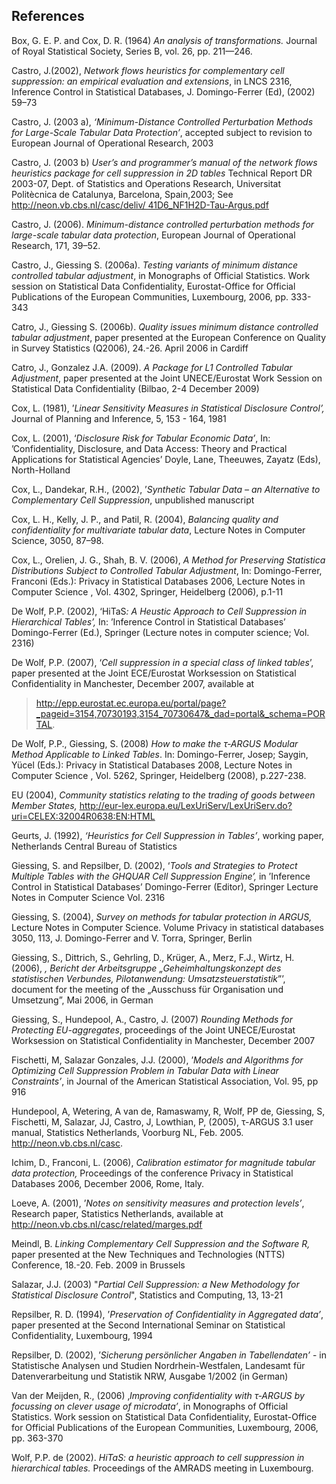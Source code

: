 ## References

Box, G. E. P. and Cox, D. R. (1964) *An analysis of transformations.* Journal of Royal Statistical Society, Series B, vol. 26, pp. 211---246.

Castro, J.(2002), *Network flows heuristics for complementary cell suppression: an empirical evaluation and extensions*, in LNCS 2316, Inference Control in Statistical Databases, J. Domingo-Ferrer (Ed), (2002) 59--73

Castro, J. (2003 a), *'Minimum-Distance Controlled Perturbation Methods for Large-Scale Tabular Data Protection'*, accepted subject to revision to European Journal of Operational Research, 2003

Castro, J. (2003 b) *User's and programmer's manual of the network flows heuristics package for cell suppression in 2D tables* Technical Report DR 2003-07, Dept. of Statistics and Operations Research, Universitat Politècnica de Catalunya, Barcelona, Spain,2003; See [[http://neon.vb.cbs.nl/casc/deliv/ 41D6_NF1H2D-Tau-Argus.pdf]{.underline}](http://neon.vb.cbs.nl/casc/deliv/ 41D6_NF1H2D-Tau-Argus.pdf)

Castro, J. (2006). *Minimum-distance controlled perturbation methods for large-scale tabular data protection*, European Journal of Operational Research, 171, 39--52.

Castro, J., Giessing S. (2006a). *Testing variants of minimum distance controlled tabular adjustment*, in Monographs of Official Statistics. Work session on Statistical Data Confidentiality, Eurostat-Office for Official Publications of the European Communities, Luxembourg, 2006, pp. 333-343

Catro, J., Giessing S. (2006b). *Quality issues minimum distance controlled tabular adjustment*, paper presented at the European Conference on Quality in Survey Statistics (Q2006), 24.-26. April 2006 in Cardiff

Catro, J., Gonzalez J.A. (2009). *A Package for L1 Controlled Tabular Adjustment*, paper presented at the Joint UNECE/Eurostat Work Session on Statistical Data Confidentiality (Bilbao, 2-4 December 2009)

Cox, L. (1981), '*Linear Sensitivity Measures in Statistical Disclosure Control',* Journal of Planning and Inference, 5, 153 - 164, 1981

Cox, L. (2001), '*Disclosure Risk for Tabular Economic Data'*, In: 'Confidentiality, Disclosure, and Data Access: Theory and Practical Applications for Statistical Agencies' Doyle, Lane, Theeuwes, Zayatz (Eds), North-Holland

Cox, L., Dandekar, R.H., (2002), '*Synthetic Tabular Data -- an Alternative to Complementary Cell Suppression*, unpublished manuscript

Cox, L. H., Kelly, J. P., and Patil, R. (2004), *Balancing quality and confidentiality for multivariate tabular data*, Lecture Notes in Computer Science, 3050, 87--98.

Cox, L., Orelien, J. G., Shah, B. V. (2006), *A Method for Preserving Statistica Distributions Subject to Controlled Tabular Adjustment*, In: Domingo-Ferrer, Franconi (Eds.): Privacy in Statistical Databases 2006, Lecture Notes in Computer Science , Vol. 4302, Springer, Heidelberg (2006), p.1-11

De Wolf, P.P. (2002), 'HiTaS*: A Heustic Approach to Cell Suppression in Hierarchical Tables',* In: 'Inference Control in Statistical Databases' Domingo-Ferrer (Ed.), Springer (Lecture notes in computer science; Vol. 2316)

De Wolf, P.P. (2007), '*Cell suppression in a special class of linked tables*', paper presented at the Joint ECE/Eurostat Worksession on Statistical Confidentiality in Manchester, December 2007, available at

> [[http://epp.eurostat.ec.europa.eu/portal/page?\_pageid=3154,70730193,3154_70730647&\_dad=portal&\_schema=PORTAL]{.underline}](http://epp.eurostat.ec.europa.eu/portal/page?_pageid=3154,70730193,3154_70730647&_dad=portal&_schema=PORTAL).

De Wolf, P.P., Giessing, S. (2008) *How to make the τ‑ARGUS Modular Method Applicable to Linked Tables*. In: Domingo-Ferrer, Josep; Saygin, Yücel (Eds.): Privacy in Statistical Databases 2008, Lecture Notes in Computer Science , Vol. 5262, Springer, Heidelberg (2008), p.227-238.

EU (2004), *Community statistics relating to the trading of goods between Member States,* [[http://eur-lex.europa.eu/LexUriServ/LexUriServ.do?uri=CELEX:32004R0638:EN:HTML]{.underline}](http://eur-lex.europa.eu/LexUriServ/LexUriServ.do?uri=CELEX:32004R0638:EN:HTML)

Geurts, J. (1992), *'Heuristics for Cell Suppression in Tables'*, working paper, Netherlands Central Bureau of Statistics

Giessing, S. and Repsilber, D. (2002), '*Tools and Strategies to Protect Multiple Tables with the GHQUAR Cell Suppression Engine',* in 'Inference Control in Statistical Databases' Domingo-Ferrer (Editor), Springer Lecture Notes in Computer Science Vol. 2316

Giessing, S. (2004), *Survey on methods for tabular protection in ARGUS,* Lecture Notes in Computer Science. Volume Privacy in statistical databases 3050, 1­13, J. Domingo-Ferrer and V. Torra, Springer, Berlin

Giessing, S., Dittrich, S., Gehrling, D., Krüger, A., Merz, F.J., Wirtz, H. (2006), *‚ Bericht der Arbeitsgruppe „Geheimhaltungskonzept des statistischen Verbundes, Pilotanwen­dung: Umsatzsteuerstatistik*"', document for the meeting of the „Ausschuss für Organisation und Umsetzung", Mai 2006, in German

Giessing, S., Hundepool, A., Castro, J. (2007) *Rounding Methods for Protecting EU-aggregates*, proceedings of the Joint UNECE/Eurostat Worksession on Statistical Confidentiality in Manchester, December 2007

Fischetti, M, Salazar Gonzales, J.J. (2000), '*Models and Algorithms for Optimizing Cell Suppression Problem in Tabular Data with Linear Constraints'*, in Journal of the American Statistical Association, Vol. 95, pp 916

Hundepool, A, Wetering, A van de, Ramaswamy, R, Wolf, PP de, Giessing, S, Fischetti, M, Salazar, JJ, Castro, J, Lowthian, P, (2005), τ-ARGUS 3.1 user manual, Statistics Netherlands, Voorburg NL, Feb. 2005. [[http://neon.vb.cbs.nl/casc]{.underline}](http://neon.vb.cbs.nl/CENEX/Software/TauManualV31.pdf).

Ichim, D., Franconi, L. (2006), *Calibration estimator for magnitude tabular data protection,* Proceedings of the conference Privacy in Statistical Databases 2006, December 2006, Rome, Italy.

Loeve, A. (2001), '*Notes on sensitivity measures and protection levels'*, Research paper, Statistics Netherlands, available at [[http://neon.vb.cbs.nl/casc/related/marges.pdf]{.underline}](http://neon.vb.cbs.nl/casc/related/marges.pdf)

Meindl, B. *Linking Complementary Cell Suppression and the Software R,* paper presented at the New Techniques and Technologies (NTTS) Conference, 18.-20. Feb. 2009 in Brussels

Salazar, J.J. (2003) \"*Partial Cell Suppression: a New Methodology for Statistical Disclosure Control*\", Statistics and Computing, 13, 13-21

Repsilber, R. D. (1994), '*Preservation of Confidentiality in Aggregated data'*, paper presented at the Second International Seminar on Statistical Confidentiality, Luxembourg, 1994

Repsilber, D. (2002), '*Sicherung persönlicher Angaben in Tabellendaten'* - in Statistische Analysen und Studien Nordrhein-Westfalen, Landesamt für Datenverarbeitung und Statistik NRW, Ausgabe 1/2002 (in German)

Van der Meijden, R., (2006) ‚*Improving confidentiality with τ‑ARGUS by focussing on clever usage of microdata'*, in Monographs of Official Statistics. Work session on Statistical Data Confidentiality, Eurostat-Office for Official Publications of the European Communities, Luxembourg, 2006, pp. 363-370

Wolf, P.P. de (2002). *HiTaS: a heuristic approach to cell suppression in hierarchical tables.* Proceedings of the AMRADS meeting in Luxembourg.


